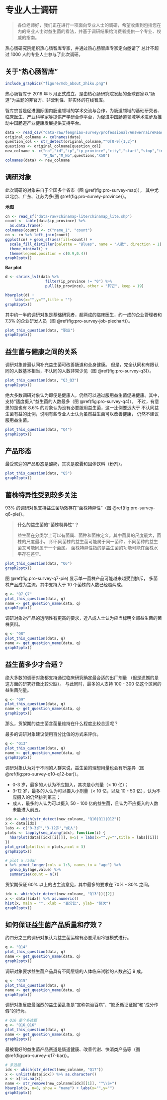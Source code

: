# 专业人士调研 {#professional-survey}


> 各位老师好，我们正在进行一项面向专业人士的调研，希望收集到包括您在内的专业人士对益生菌的看法，并基于调研结果给消费者提供一个专业、权威的指南。

热心肠研究院组织热心肠智库专家，并通过热心肠智库专家定向邀请了
总计不超过 1000 人的专业人士参与了此次调研。


## 关于“热心肠智库”


```r
include_graphics("figure/mob_about_zhiku.png")
```


热心肠智库于 2019 年 5 月正式成立，是由热心肠研究院发起的全球首家以“肠道”为主题的非官方、非营利性、非实体的在线智库。

智库宗旨是促进国际国内肠道领域的学术交流与合作，为肠道领域的基础研究者、临床医生、产业科学家等提供产学研合作平台，为促进中国肠道领域学术进步及推动中国肠道产业健康发展提供支持平台。

```r
data <- read_csv("data-raw/fengniao-survey/professional/AnswernaireReadable.csv")
original_colname <- colnames(data)
question_col <- str_detect(original_colname,"^Q[0-9]{1,2}")
questions <- original_colname[question_col]
new_colname <- c("no","id","ip","ip_province","city","start","stop","interval","status",
                 "P_No","M_No",questions,"X50")
colnames(data) <- new_colname
```


## 调研对象

此次调研的对象来自于全国多个省市（图 \@ref(fig:pro-survey-map)），
其中尤以北京、广东、江苏为多(图 \@ref(fig:pro-survey-province)）。

**地图**

```r
cn <- read_sf("data-raw/chinamap-lite/chinamap_lite.shp")
count <- table(data$ip_province) %>%
  as.data.frame()
colnames(count) <- c("name_1", "count")
cn <- cn %>% left_join(count)
ggplot(cn) + geom_sf(aes(fill=count)) +
  scale_fill_distiller(palette = "Blues", name = "人数", direction = 1) + 
  theme_minimal() +
  theme(legend.position = c(0.9,0.4)) 
graph2pptx()
```

**Bar plot**

```r
d <- shrink_lvl(data %>% 
                  filter(ip_province != "0") %>% 
                  pull(ip_province), other = "其它", keep = 19)

hbarplot(d) +
    labs(x="",y="",title = "")
graph2pptx()
```

其中约一半的调研对象是基础研究者，超两成的临床医生，约一成的企业管理者和
7.3% 的企业研发人员（图 \@ref(fig:pro-survey-job-piechart)）。

```r
plot_this_question(data, "职业")
graph2pptx()
```

## 益生菌与健康之间的关系

调研对象普遍认同补充益生菌可改善肠道和全身健康。
但是，完全认同和有限认同的人数基本相当，不认同的人数非常少见（图 \@ref(fig:pro-survey-q3)）。



```r
plot_this_question(data, "Q3_Q3")
graph2pptx()
```
绝大多数调研对象认为即便是健康人，仍然可以通过服用益生菌促进健康。其中，
支持“适度摄入”益生菌的人数最多（图 \@ref(fig:pro-survey-q4)）。
不过，有意思的是也有 8.6% 的对象认为没有必要服用益生菌，这一比例要远大于
不认同益生菌有益的比例，说明有些专业人士认为虽然益生菌可以改善健康，
仍然不建议服用益生菌。


```r
plot_this_question(data, "Q4")
graph2pptx()
```



## 产品形态


最受欢迎的产品形态是酸奶，其次是胶囊和固体饮料（粉剂）。

```r
plot_this_question(data, "Q5")
graph2pptx()
```


## 菌株特异性受到较多关注

93% 的调研对象支持益生菌功效存在“菌株特异性”（图 \@ref(fig:pro-survey-q6-pie)）。

> **什么的益生菌的“菌株特异性”？**
> 
> 益生菌在分类学上可以有菌属、菌种和菌株定义。其中菌属的尺度最大，菌株的尺度最小。
即不同菌株的益生菌可能属于同一菌种，不同菌种的益生菌又可能同属于一个菌属。
菌株特异性指的是益生菌的功能可能在菌株水平存在差异。

```r
plot_this_question(data, "Q6")
graph2pptx()
```

图 \@ref(fig:pro-survey-q7-pie) 显示单一菌株产品可能越来越受到排斥，
多菌株产品成为主流，其中支持大于 10 个菌株的人数已经超两成。

```r
q <- "Q7_Q7"
plot_this_question(data, q)
name <- get_question_name(data, q)
graph2pptx()
```
调研对象对产品的透明性有更高的要求，近八成人士认为应当标明全部益生菌的菌株资料。

```r
q <- "Q8"
plot_this_question(data, q)
name <- get_question_name(data, q)
graph2pptx()
```

## 益生菌多少才合适？

绝大多数的调研对象都支持通过临床研究确定最合适的出厂剂量
（但是遗憾的是这方面的研究好像比较欠缺）。
与此同时，最多的人支持 100 - 300 亿这个区间的益生菌剂量。


```r
q <- "Q9"
plot_this_question(data, q)
name <- get_question_name(data, q)
graph2pptx()
```

那么，货架期的益生菌含菌量维持在什么程度比较合适呢？

最多的调研对象建议使用百分比值的方式来评价。

```r
q <- "Q13"
plot_this_question(data, q)
name <- get_question_name(data, q)
graph2pptx()
```


调研对象认为对于不同的人群来说，益生菌的理想用量也会有所差异（图 \@ref(fig:pro-survey-q10-q12-bar)）。

- 0-3 岁，最多的人认为不应摄入，其次是小剂量（< 10 亿）；
- 3-12 岁，最多的人认为可以摄入小剂量（< 10 亿，以及 10 - 50 亿），认为不应摄入的仍然排列第三；
- 成人，最多的人认为可以摄入 50 - 100 亿的益生菌，且认为不应摄入的人数未能进入前五。

```r
idx <- which(str_detect(new_colname, "Q10|Q11|Q12"))
x <- data[idx] 
labs <- c("0-3岁","3-12岁","成人")
plots <- lapply(seq_along(idx), function(i) {
  hbarplot(data[[idx[[i]]]], n=5) + labs(x="",y="",title = labs[[i]])
})
plot_grid(plotlist = plots,ncol = 3)
graph2pptx()
```

```r
# plot a radar
x %>% pivot_longer(cols = 1:3, names_to = "age") %>%
  group_by(age,value) %>%
  summarise(count = n())
```


货架期保证 60% 以上的占主流意见，其中最多的要求在 70% - 80% 之间。

```r
idx <- which(str_detect(new_colname, "Q13"))[[2]]
x <- data[[idx]] %>% as.numeric()
hist(x, main = "", xlab = "百分比", ylab= "频次")
graph2pptx()
```

## 如何保证益生菌产品质量和疗效？


约四分之三的调研对象认为益生菌运输有必要采用冷链模式进行。

```r
q <- "Q14"
plot_this_question(data, q)
name <- get_question_name(data, q)
graph2pptx()
```
调研对象要求益生菌产品具有不同层级的人体临床试验的人数占近 9 成。

```r
q <- "Q15"
plot_this_question(data, q)
name <- get_question_name(data, q)
graph2pptx()
```

调研对象反应最强烈的益生菌乱象是“宣称包治百病”、“缺乏循证证据”和“成分作假”的行为。

```r
# Q16 是个多选题
q <- "Q16_Q16"
plot_this_question(data, q)
name <- get_question_name(data, q)
graph2pptx()
```

最被看好的益生菌产品赛道是肠道健康、改善代谢、快消类产品等（图 \@ref(fig:pro-survey-q17-bar)）。

```r
# 多选题
idx <- which(str_detect(new_colname, "Q17"))
x <- unlist(data[idx]) %>% as.character()
x <- x[!is.na(x)]
name <- str_remove(new_colname[idx][[1]], "^\\S+")
hbarplot(x, n=8, show = "name") + labs(x="",y="")
graph2pptx()
```














